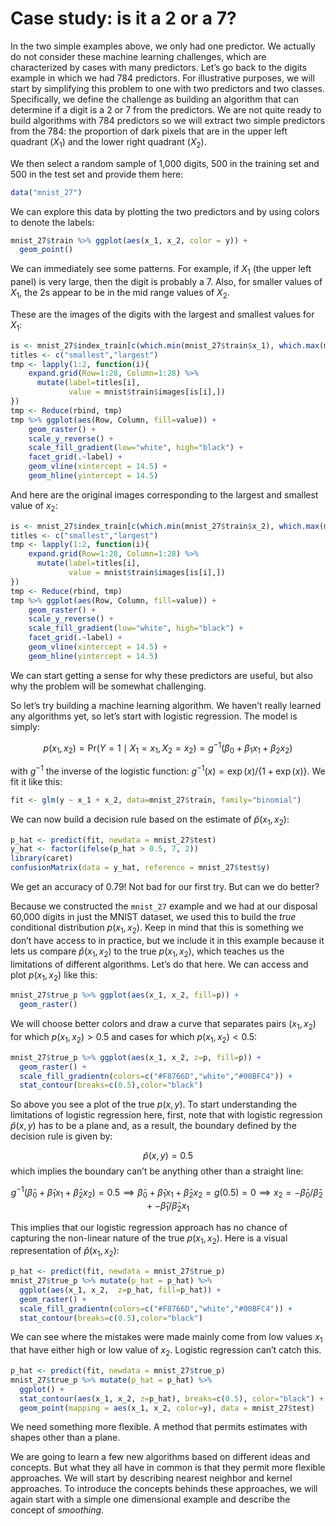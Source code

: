 # Case study: is it a 2 or a 7?

In the two simple examples above, we only had one predictor. We actually do not consider these machine learning challenges, which are characterized by cases with many predictors. Let's go back to the digits example in which we had 784 predictors. For illustrative purposes, we will start by simplifying this problem to one with two predictors and two classes. Specifically, we define the challenge as building an algorithm that can determine if a digit is a 2 or 7 from the predictors. We are not quite ready to build algorithms with 784 predictors so we will extract two simple predictors from the 784: the proportion of dark pixels that are in the upper left quadrant ($X_1$) and the lower right quadrant ($X_2$).

We then select a random sample of 1,000 digits, 500 in the training set and 500 in the test set and provide them here:

```r
data("mnist_27")
```

We can explore this data by plotting the two predictors and by using colors to denote the labels:

```r
mnist_27$train %>% ggplot(aes(x_1, x_2, color = y)) +
  geom_point()
```

We can immediately see some patterns. For example, if $X_1$ (the upper left panel) is very large, then the digit is probably a 7. Also, for smaller values of $X_1$, the 2s appear to be in the mid range values of $X_2$.

These are the images of the digits with the largest and smallest values for $X_1$:

```r
is <- mnist_27$index_train[c(which.min(mnist_27$train$x_1), which.max(mnist_27$train$x_1))]
titles <- c("smallest","largest")
tmp <- lapply(1:2, function(i){
    expand.grid(Row=1:28, Column=1:28) %>%  
      mutate(label=titles[i],  
             value = mnist$train$images[is[i],])
})
tmp <- Reduce(rbind, tmp)
tmp %>% ggplot(aes(Row, Column, fill=value)) + 
    geom_raster() + 
    scale_y_reverse() +
    scale_fill_gradient(low="white", high="black") +
    facet_grid(.~label) + 
    geom_vline(xintercept = 14.5) +
    geom_hline(yintercept = 14.5)
```

And here are the original images corresponding to the largest and smallest value of $x_2$:

```r
is <- mnist_27$index_train[c(which.min(mnist_27$train$x_2), which.max(mnist_27$train$x_2))]
titles <- c("smallest","largest")
tmp <- lapply(1:2, function(i){
    expand.grid(Row=1:28, Column=1:28) %>%  
      mutate(label=titles[i],  
             value = mnist$train$images[is[i],])
})
tmp <- Reduce(rbind, tmp)
tmp %>% ggplot(aes(Row, Column, fill=value)) + 
    geom_raster() + 
    scale_y_reverse() +
    scale_fill_gradient(low="white", high="black") +
    facet_grid(.~label) + 
    geom_vline(xintercept = 14.5) +
    geom_hline(yintercept = 14.5)
```

We can start getting a sense for why these predictors are useful, but also why the problem will be somewhat challenging.

So let's try building a machine learning algorithm. We haven't really learned any algorithms yet, so let's start with logistic regression. The model is simply:

$$
p(x_1, x_2) = \mbox{Pr}(Y=1 \mid X_1=x_1 , X_2 = x_2) = 
g^{-1}(\beta_0 + \beta_1 x_1 + \beta_2 x_2)
$$

with $g^{-1}$ the inverse of the logistic function: $g^{-1}(x) = \exp(x)/\{1+\exp(x)\}$. We fit it like this:

```r
fit <- glm(y ~ x_1 + x_2, data=mnist_27$train, family="binomial")
```

We can now build a decision rule based on the estimate of $\hat{p}(x_1, x_2)$:

```r
p_hat <- predict(fit, newdata = mnist_27$test)
y_hat <- factor(ifelse(p_hat > 0.5, 7, 2))
library(caret)
confusionMatrix(data = y_hat, reference = mnist_27$test$y)
```

We get an accuracy of 0.79! Not bad for our first try. But can we do better?

Because we constructed the `mnist_27` example and we had at our disposal 60,000 digits in just the MNIST dataset, we used this to build the _true_ conditional distribution $p(x_1, x_2)$. Keep in mind that this is something we don't have access to in practice, but we include it in this example because it lets us compare $\hat{p}(x_1, x_2)$ to the true $p(x_1, x_2)$, which teaches us the limitations of different algorithms. Let's do that here. We can access and plot $p(x_1,x_2)$ like this:

```r
mnist_27$true_p %>% ggplot(aes(x_1, x_2, fill=p)) +
  geom_raster() 
```

We will choose better colors and draw a curve that separates pairs $(x_1,x_2)$ for which $p(x_1,x_2) > 0.5$ and cases for which $p(x_1,x_2) < 0.5$:

```r
mnist_27$true_p %>% ggplot(aes(x_1, x_2, z=p, fill=p)) +
  geom_raster() +
  scale_fill_gradientn(colors=c("#F8766D","white","#00BFC4")) +
  stat_contour(breaks=c(0.5),color="black")
```

So above you see a plot of the true $p(x,y)$. To start understanding the limitations of logistic regression here, first, note that with logistic regression $\hat{p}(x,y)$ has to be a plane and, as a result, the boundary defined by the decision rule is given by: 

$$ \hat{p}(x,y) = 0.5$$
which implies the boundary can't be anything other than a straight line:

$$
g^{-1}(\hat{\beta}_0 + \hat{\beta}_1 x_1 + \hat{\beta}_2 x_2) = 0.5 \implies
\hat{\beta}_0 + \hat{\beta}_1 x_1 + \hat{\beta}_2 x_2 = g(0.5) = 0 \implies
x_2 = -\hat{\beta}_0/\hat{\beta}_2 + -\hat{\beta}_1/\hat{\beta}_2 x_1
$$

This implies that our logistic regression approach has no chance of capturing the non-linear nature of the true $p(x_1,x_2)$. Here is a visual representation of $\hat{p}(x_1, x_2)$:

```r
p_hat <- predict(fit, newdata = mnist_27$true_p)
mnist_27$true_p %>% mutate(p_hat = p_hat) %>%
  ggplot(aes(x_1, x_2,  z=p_hat, fill=p_hat)) +
  geom_raster() +
  scale_fill_gradientn(colors=c("#F8766D","white","#00BFC4")) +
  stat_contour(breaks=c(0.5),color="black") 
```

We can see where the mistakes were made mainly come from low values $x_1$ that have either high or low value of $x_2$. Logistic regression can't catch this.

```r
p_hat <- predict(fit, newdata = mnist_27$true_p)
mnist_27$true_p %>% mutate(p_hat = p_hat) %>%
  ggplot() +
  stat_contour(aes(x_1, x_2, z=p_hat), breaks=c(0.5), color="black") + 
  geom_point(mapping = aes(x_1, x_2, color=y), data = mnist_27$test) 
```

We need something more flexible. A method that permits estimates with shapes other than a plane. 

We are going to learn a few new algorithms based on different ideas and concepts. But what they all have in common is that they permit more flexible approaches. We will start by describing nearest neighbor and kernel approaches. To introduce the concepts behinds these approaches, we will again start with a simple one dimensional example and describe the concept of _smoothing_.

